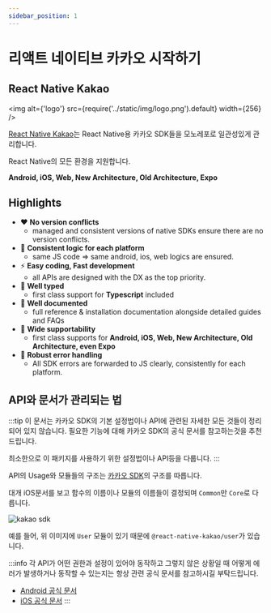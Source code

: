 ```yaml
---
sidebar_position: 1
---
```


# 리액트 네이티브 카카오 시작하기

## React Native Kakao

<img alt={'logo'} src={require('../static/img/logo.png').default} width={256} />

[React Native Kakao](https://github.com/mym0404/react-native-kakao)는 React Native용 카카오 SDK들을 모노레포로 일관성있게 관리합니다.

React Native의 모든 환경을 지원합니다.

**Android, iOS, Web, New Architecture, Old Architecture, Expo**

## Highlights

- ❤️ **No version conflicts**
  - managed and consistent versions of native SDKs ensure there are no version conflicts.
- 🍎 **Consistent logic for each platform**
  - same JS code => same android, ios, web logics are ensured.
- ⚡️ **Easy coding, Fast development**
  - all APIs are designed with the DX as the top priority.
- 🎃 **Well typed**
  - first class support for **Typescript** included
- 📄 **Well documented**
  - full reference & installation documentation alongside detailed guides and FAQs
- 🚀 **Wide supportability**
  - first class supports for **Android, iOS, Web, New Architecture, Old Architecture, even Expo**
- 🦋 **Robust error handling**
  - All SDK errors are forwarded to JS clearly, consistently for each platform.


## API와 문서가 관리되는 법

:::tip
이 문서는 카카오 SDK의 기본 설정법이나 API에 관련된 자세한 모든 것들이 정리되어 있지 않습니다.
필요한 기능에 대해 카카오 SDK의 공식 문서를 참고하는것을 추천드립니다.

최소한으로 이 패키지를 사용하기 위한 설정법이나 API등을 다룹니다.
:::

API의 Usage와 모듈들의 구조는 [카카오 SDK](https://developers.kakao.com/docs/latest/ko/ios/getting-started)의 구조를 따릅니다.

대개 iOS문서를 보고 함수의 이름이나 모듈의 이름들이 결정되며 `Common`만 `Core`로 다릅니다.

![kakao sdk](https://raw.githubusercontent.com/mym0404/image-archive/master/202404211418541.webp)

예를 들어, 위 이미지에 `User` 모듈이 있기 때문에 `@react-native-kakao/user`가 있습니다.

:::info
각 API가 어떤 권한과 설정이 있어야 동작하고 그렇지 않은 상황일 때 어떻게 에러가 발생하거나 동작할 수 있는지는
항상 관련 공식 문서를 참고하시길 부탁드립니다.

- [Android 공식 문서](https://developers.kakao.com/docs/latest/ko/android/getting-started)
- [iOS 공식 문서](https://developers.kakao.com/docs/latest/ko/ios/getting-started)
:::
